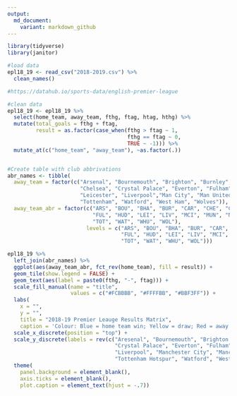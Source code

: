 ```yaml
---
output: 
  md_document:
    variant: markdown_github
---
```


```r
library(tidyverse)
library(janitor)

#load data
epl18_19 <- read_csv("2018-2019.csv") %>% 
  clean_names()

#https://datahub.io/sports-data/english-premier-league
```


```r
#clean data
epl18_19 <- epl18_19 %>% 
  select(home_team, away_team, fthg, ftag, htag, hthg) %>% 
  mutate(total_goals = fthg + ftag,
         result = as.factor(case_when(fthg > ftag ~ 1,
                                      fthg == ftag ~ 0,
                                      TRUE ~ -1))) %>% 
  mutate_at(c("home_team", "away_team"), ~as.factor(.))


#Create table with club abbrivations
abr_names <- tibble(
  away_team = factor(c("Arsenal", "Bournemouth", "Brighton", "Burnley", "Cardiff",
                       "Chelsea", "Crystal Palace", "Everton", "Fulham", "Huddersfield",
                       "Leicester", "Liverpool","Man City", "Man United", "Newcastle", "Southampton",
                       "Tottenham", "Watford", "West Ham", "Wolves")),
  away_team_abr = factor(c("ARS", "BOU", "BHA", "BUR", "CAR", "CHE", "CRY", "EVE",
                           "FUL", "HUD", "LEI", "LIV", "MCI", "MUN", "NEW", "SOU",
                           "TOT", "WAT", "WHU", "WOL"),
                         levels = c("ARS", "BOU", "BHA", "BUR", "CAR", "CHE", "CRY", "EVE",
                                    "FUL", "HUD", "LEI", "LIV", "MCI", "MUN", "NEW", "SOU",
                                    "TOT", "WAT", "WHU", "WOL")))

```



```r
epl18_19 %>% 
  left_join(abr_names) %>% 
  ggplot(aes(away_team_abr, fct_rev(home_team), fill = result)) +
  geom_tile(show.legend = FALSE) +
  geom_text(aes(label = paste0(fthg, "-", ftag))) +
  scale_fill_manual(name = "title",
                    values = c("#FCBBBB", "#FFFFBB", "#BBF3FF")) +
  labs(
    x = "",
    y = "",
    title = "2018-19 Premier Leauge Results Matrix",
    caption = 'Colour: Blue = home team win; Yellow = draw; Red = away team win') +
  scale_x_discrete(position = "top") +
  scale_y_discrete(labels = rev(c("Aresenal", "Bournemouth", "Brighton & Hove Albion", "Burnley", "Cardiff", "Chelsea",
                                  "Crystal Palace", "Everton", "Fulham", "Huddersfield Town", "Leicester City",
                                  "Liverpool", "Manchester City", "Manchester United", "Newcastle United", "Southampton",
                                  "Tottenham Hotspur", "Watford", "West Ham United", "Wolverhampton Wanderers"))) +
  theme(
    panel.background = element_blank(),
    axis.ticks = element_blank(),
    plot.caption = element_text(hjust = -.7)) 
```


